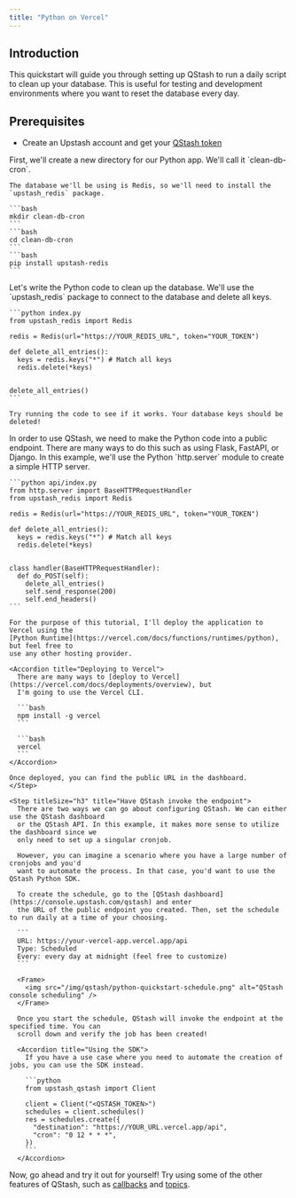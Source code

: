 ---
title: "Python on Vercel"
---

## Introduction

This quickstart will guide you through setting up QStash to run a daily script
to clean up your database. This is useful for testing and development environments 
where you want to reset the database every day.

## Prerequisites

- Create an Upstash account and get your [QStash token](https://console.upstash.com/qstash)

<Steps>
  <Step titleSize="h3"  title="Create Python app">
    First, we'll create a new directory for our Python app. We'll call it `clean-db-cron`.
    
    The database we'll be using is Redis, so we'll need to install the `upstash_redis` package.

    ```bash
    mkdir clean-db-cron
    ```
    ```bash
    cd clean-db-cron
    ```
    ```bash
    pip install upstash-redis
    ```
  </Step>

  <Step titleSize="h3"  title="Cleanup logic">
    Let's write the Python code to clean up the database. We'll use the `upstash_redis` 
    package to connect to the database and delete all keys.


    ```python index.py
    from upstash_redis import Redis

    redis = Redis(url="https://YOUR_REDIS_URL", token="YOUR_TOKEN")

    def delete_all_entries():
      keys = redis.keys("*") # Match all keys
      redis.delete(*keys)


    delete_all_entries()
    ```

    Try running the code to see if it works. Your database keys should be deleted!
  </Step>

  <Step titleSize="h3"  title="Make the Python code into a public endpoint">
    In order to use QStash, we need to make the Python code into a public endpoint. There
    are many ways to do this such as using Flask, FastAPI, or Django. In this example, we'll
    use the Python `http.server` module to create a simple HTTP server.
  
    ```python api/index.py
    from http.server import BaseHTTPRequestHandler
    from upstash_redis import Redis

    redis = Redis(url="https://YOUR_REDIS_URL", token="YOUR_TOKEN")

    def delete_all_entries():
      keys = redis.keys("*") # Match all keys
      redis.delete(*keys)


    class handler(BaseHTTPRequestHandler):
      def do_POST(self):
        delete_all_entries()
        self.send_response(200)
        self.end_headers()
    ```

    For the purpose of this tutorial, I'll deploy the application to Vercel using the 
    [Python Runtime](https://vercel.com/docs/functions/runtimes/python), but feel free to 
    use any other hosting provider.

    <Accordion title="Deploying to Vercel">
      There are many ways to [deploy to Vercel](https://vercel.com/docs/deployments/overview), but
      I'm going to use the Vercel CLI.

      ```bash
      npm install -g vercel
      ```

      ```bash
      vercel
      ```
    </Accordion>

    Once deployed, you can find the public URL in the dashboard. 
    </Step> 

    <Step titleSize="h3" title="Have QStash invoke the endpoint">
      There are two ways we can go about configuring QStash. We can either use the QStash dashboard
      or the QStash API. In this example, it makes more sense to utilize the dashboard since we 
      only need to set up a singular cronjob.

      However, you can imagine a scenario where you have a large number of cronjobs and you'd
      want to automate the process. In that case, you'd want to use the QStash Python SDK.

      To create the schedule, go to the [QStash dashboard](https://console.upstash.com/qstash) and enter 
      the URL of the public endpoint you created. Then, set the schedule to run daily at a time of your choosing.

      ```
      URL: https://your-vercel-app.vercel.app/api
      Type: Scheduled
      Every: every day at midnight (feel free to customize)
      ```

      <Frame>
        <img src="/img/qstash/python-quickstart-schedule.png" alt="QStash console scheduling" />
      </Frame>

      Once you start the schedule, QStash will invoke the endpoint at the specified time. You can 
      scroll down and verify the job has been created!

      <Accordion title="Using the SDK">
        If you have a use case where you need to automate the creation of jobs, you can use the SDK instead.

        ```python
        from upstash_qstash import Client

        client = Client("<QSTASH_TOKEN>")
        schedules = client.schedules()
        res = schedules.create({
          "destination": "https://YOUR_URL.vercel.app/api",
          "cron": "0 12 * * *",
        })
        ```
      </Accordion>
  </Step>
</Steps>

Now, go ahead and try it out for yourself! Try using some of the other features of QStash, such as
[callbacks](/qstash/features/callbacks) and [topics](/qstash/features/topics).